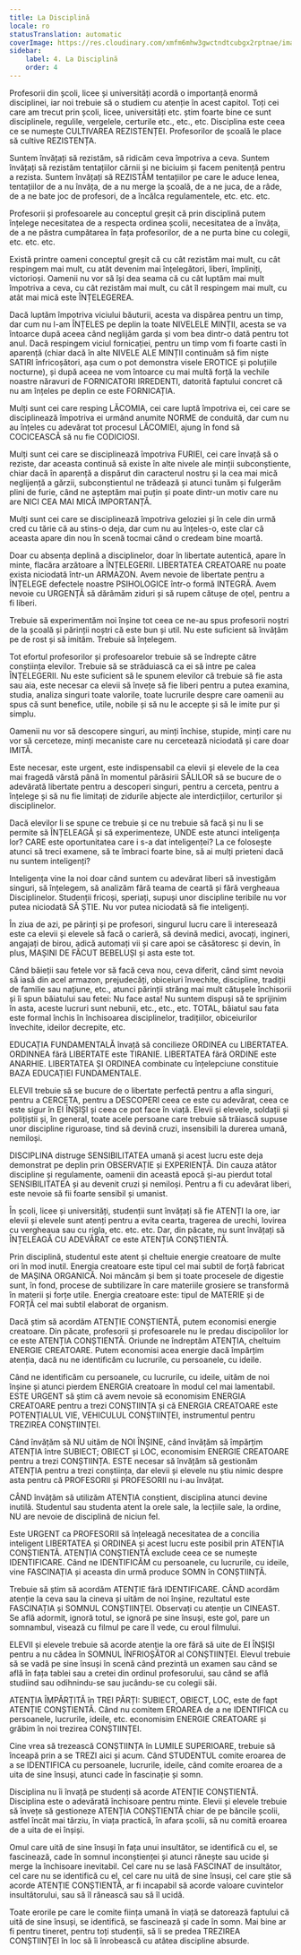 ```yaml
---
title: La Disciplină
locale: ro
statusTranslation: automatic
coverImage: https://res.cloudinary.com/xmfm6mhw3gwctndtcubgx2rptnae/image/upload/v1740337243/small_cover_educacion_fundamental_a051170f1c.webp
sidebar:
    label: 4. La Disciplină
    order: 4
---
```

Profesorii din școli, licee și universități acordă o importanță enormă disciplinei, iar noi trebuie să o studiem cu atenție în acest capitol. Toți cei care am trecut prin școli, licee, universități etc. știm foarte bine ce sunt disciplinele, regulile, vergelele, certurile etc., etc., etc. Disciplina este ceea ce se numește CULTIVAREA REZISTENȚEI. Profesorilor de școală le place să cultive REZISTENȚA.

Suntem învățați să rezistăm, să ridicăm ceva împotriva a ceva. Suntem învățați să rezistăm tentațiilor cărnii și ne biciuim și facem penitență pentru a rezista. Suntem învățați să REZISTĂM tentațiilor pe care le aduce lenea, tentațiilor de a nu învăța, de a nu merge la școală, de a ne juca, de a râde, de a ne bate joc de profesori, de a încălca regulamentele, etc. etc. etc.

Profesorii și profesoarele au conceptul greșit că prin disciplină putem înțelege necesitatea de a respecta ordinea școlii, necesitatea de a învăța, de a ne păstra cumpătarea în fața profesorilor, de a ne purta bine cu colegii, etc. etc. etc.

Există printre oameni conceptul greșit că cu cât rezistăm mai mult, cu cât respingem mai mult, cu atât devenim mai înțelegători, liberi, împliniți, victorioși. Oamenii nu vor să își dea seama că cu cât luptăm mai mult împotriva a ceva, cu cât rezistăm mai mult, cu cât îl respingem mai mult, cu atât mai mică este ÎNȚELEGEREA.

Dacă luptăm împotriva viciului băuturii, acesta va dispărea pentru un timp, dar cum nu l-am ÎNȚELES pe deplin la toate NIVELELE MINȚII, acesta se va întoarce după aceea când neglijăm garda și vom bea dintr-o dată pentru tot anul. Dacă respingem viciul fornicației, pentru un timp vom fi foarte casti în aparență (chiar dacă în alte NIVELE ALE MINȚII continuăm să fim niște SATIRI înfricoșători, așa cum o pot demonstra visele EROTICE și poluțiile nocturne), și după aceea ne vom întoarce cu mai multă forță la vechile noastre năravuri de FORNICATORI IRREDENTI, datorită faptului concret că nu am înțeles pe deplin ce este FORNICAȚIA.

Mulți sunt cei care resping LĂCOMIA, cei care luptă împotriva ei, cei care se disciplinează împotriva ei urmând anumite NORME de conduită, dar cum nu au înțeles cu adevărat tot procesul LĂCOMIEI, ajung în fond să COCICEASCĂ să nu fie CODICIOSI.

Mulți sunt cei care se disciplinează împotriva FURIEI, cei care învață să o reziste, dar aceasta continuă să existe în alte nivele ale minții subconștiente, chiar dacă în aparență a dispărut din caracterul nostru și la cea mai mică neglijență a gărzii, subconștientul ne trădează și atunci tunăm și fulgerăm plini de furie, când ne așteptăm mai puțin și poate dintr-un motiv care nu are NICI CEA MAI MICĂ IMPORTANȚĂ.

Mulți sunt cei care se disciplinează împotriva geloziei și în cele din urmă cred cu tărie că au stins-o deja, dar cum nu au înțeles-o, este clar că aceasta apare din nou în scenă tocmai când o credeam bine moartă.

Doar cu absența deplină a disciplinelor, doar în libertate autentică, apare în minte, flacăra arzătoare a ÎNȚELEGERII. LIBERTATEA CREATOARE nu poate exista niciodată într-un ARMAZON. Avem nevoie de libertate pentru a ÎNȚELEGE defectele noastre PSIHOLOGICE într-o formă INTEGRĂ. Avem nevoie cu URGENȚĂ să dărâmăm ziduri și să rupem cătușe de oțel, pentru a fi liberi.

Trebuie să experimentăm noi înșine tot ceea ce ne-au spus profesorii noștri de la școală și părinții noștri că este bun și util. Nu este suficient să învățăm pe de rost și să imităm. Trebuie să înțelegem.

Tot efortul profesorilor și profesoarelor trebuie să se îndrepte către conștiința elevilor. Trebuie să se străduiască ca ei să intre pe calea ÎNȚELEGERII. Nu este suficient să le spunem elevilor că trebuie să fie asta sau aia, este necesar ca elevii să învețe să fie liberi pentru a putea examina, studia, analiza singuri toate valorile, toate lucrurile despre care oamenii au spus că sunt benefice, utile, nobile și să nu le accepte și să le imite pur și simplu.

Oamenii nu vor să descopere singuri, au minți închise, stupide, minți care nu vor să cerceteze, minți mecaniste care nu cercetează niciodată și care doar IMITĂ.

Este necesar, este urgent, este indispensabil ca elevii și elevele de la cea mai fragedă vârstă până în momentul părăsirii SĂLILOR să se bucure de o adevărată libertate pentru a descoperi singuri, pentru a cerceta, pentru a înțelege și să nu fie limitați de zidurile abjecte ale interdicțiilor, certurilor și disciplinelor.

Dacă elevilor li se spune ce trebuie și ce nu trebuie să facă și nu li se permite să ÎNȚELEAGĂ și să experimenteze, UNDE este atunci inteligența lor? CARE este oportunitatea care i s-a dat inteligenței? La ce folosește atunci să treci examene, să te îmbraci foarte bine, să ai mulți prieteni dacă nu suntem inteligenți?

Inteligența vine la noi doar când suntem cu adevărat liberi să investigăm singuri, să înțelegem, să analizăm fără teama de ceartă și fără vergheaua Disciplinelor. Studenții fricoși, speriați, supuși unor discipline teribile nu vor putea niciodată SĂ ȘTIE. Nu vor putea niciodată să fie inteligenți.

În ziua de azi, pe părinți și pe profesori, singurul lucru care îi interesează este ca elevii și elevele să facă o carieră, să devină medici, avocați, ingineri, angajați de birou, adică automați vii și care apoi se căsătoresc și devin, în plus, MAȘINI DE FĂCUT BEBELUȘI și asta este tot.

Când băieții sau fetele vor să facă ceva nou, ceva diferit, când simt nevoia să iasă din acel armazon, prejudecăți, obiceiuri învechite, discipline, tradiții de familie sau națiune, etc., atunci părinții strâng mai mult cătușele închisorii și îi spun băiatului sau fetei: Nu face asta! Nu suntem dispuși să te sprijinim în asta, aceste lucruri sunt nebunii, etc., etc., etc. TOTAL, băiatul sau fata este formal închis în închisoarea disciplinelor, tradițiilor, obiceiurilor învechite, ideilor decrepite, etc.

EDUCAȚIA FUNDAMENTALĂ învață să concilieze ORDINEA cu LIBERTATEA. ORDINNEA fără LIBERTATE este TIRANIE. LIBERTATEA fără ORDINE este ANARHIE. LIBERTATEA ȘI ORDINEA combinate cu înțelepciune constituie BAZA EDUCAȚIEI FUNDAMENTALE.

ELEVII trebuie să se bucure de o libertate perfectă pentru a afla singuri, pentru a CERCETA, pentru a DESCOPERI ceea ce este cu adevărat, ceea ce este sigur în EI ÎNȘIȘI și ceea ce pot face în viață. Elevii și elevele, soldații și polițiștii și, în general, toate acele persoane care trebuie să trăiască supuse unor discipline riguroase, tind să devină cruzi, insensibili la durerea umană, nemiloși.

DISCIPLINA distruge SENSIBILITATEA umană și acest lucru este deja demonstrat pe deplin prin OBSERVAȚIE și EXPERIENȚĂ. Din cauza atâtor discipline și regulamente, oamenii din această epocă și-au pierdut total SENSIBILITATEA și au devenit cruzi și nemiloși. Pentru a fi cu adevărat liberi, este nevoie să fii foarte sensibil și umanist.

În școli, licee și universități, studenții sunt învățați să fie ATENȚI la ore, iar elevii și elevele sunt atenți pentru a evita cearta, tragerea de urechi, lovirea cu vergheaua sau cu rigla, etc. etc. etc. Dar, din păcate, nu sunt învățați să ÎNȚELEAGĂ CU ADEVĂRAT ce este ATENȚIA CONȘTIENTĂ.

Prin disciplină, studentul este atent și cheltuie energie creatoare de multe ori în mod inutil. Energia creatoare este tipul cel mai subtil de forță fabricat de MAȘINA ORGANICĂ. Noi mâncăm și bem și toate procesele de digestie sunt, în fond, procese de subtilizare în care materiile grosiere se transformă în materii și forțe utile. Energia creatoare este: tipul de MATERIE și de FORȚĂ cel mai subtil elaborat de organism.

Dacă știm să acordăm ATENȚIE CONȘTIENTĂ, putem economisi energie creatoare. Din păcate, profesorii și profesoarele nu le predau discipolilor lor ce este ATENȚIA CONȘTIENTĂ. Oriunde ne îndreptăm ATENȚIA, cheltuim ENERGIE CREATOARE. Putem economisi acea energie dacă împărțim atenția, dacă nu ne identificăm cu lucrurile, cu persoanele, cu ideile.

Când ne identificăm cu persoanele, cu lucrurile, cu ideile, uităm de noi înșine și atunci pierdem ENERGIA creatoare în modul cel mai lamentabil. ESTE URGENT să știm că avem nevoie să economisim ENERGIA CREATOARE pentru a trezi CONȘTIINȚA și că ENERGIA CREATOARE este POTENȚIALUL VIE, VEHICULUL CONȘTIINȚEI, instrumentul pentru TREZIREA CONȘTIINȚEI.

Când învățăm să NU uităm de NOI ÎNȘINE, când învățăm să împărțim ATENȚIA între SUBIECT; OBIECT și LOC, economisim ENERGIE CREATOARE pentru a trezi CONȘTIINȚA. ESTE necesar să învățăm să gestionăm ATENȚIA pentru a trezi conștiința, dar elevii și elevele nu știu nimic despre asta pentru că PROFESORII și PROFESORII nu i-au învățat.

CÂND învățăm să utilizăm ATENȚIA conștient, disciplina atunci devine inutilă. Studentul sau studenta atent la orele sale, la lecțiile sale, la ordine, NU are nevoie de disciplină de niciun fel.

Este URGENT ca PROFESORII să înțeleagă necesitatea de a concilia inteligent LIBERTATEA și ORDINEA și acest lucru este posibil prin ATENȚIA CONȘTIENTĂ. ATENȚIA CONȘTIENTĂ exclude ceea ce se numește IDENTIFICARE. Când ne IDENTIFICĂM cu persoanele, cu lucrurile, cu ideile, vine FASCINAȚIA și aceasta din urmă produce SOMN în CONȘTIINȚĂ.

Trebuie să știm să acordăm ATENȚIE fără IDENTIFICARE. CÂND acordăm atenție la ceva sau la cineva și uităm de noi înșine, rezultatul este FASCINAȚIA și SOMNUL CONȘTIINȚEI. Observați cu atenție un CINEAST. Se află adormit, ignoră totul, se ignoră pe sine însuși, este gol, pare un somnambul, visează cu filmul pe care îl vede, cu eroul filmului.

ELEVII și elevele trebuie să acorde atenție la ore fără să uite de EI ÎNȘIȘI pentru a nu cădea în SOMNUL ÎNFRIOȘĂTOR al CONȘTIINȚEI. Elevul trebuie să se vadă pe sine însuși în scenă când prezintă un examen sau când se află în fața tablei sau a cretei din ordinul profesorului, sau când se află studiind sau odihnindu-se sau jucându-se cu colegii săi.

ATENȚIA ÎMPĂRȚITĂ în TREI PĂRȚI: SUBIECT, OBIECT, LOC, este de fapt ATENȚIE CONȘTIENTĂ. Când nu comitem EROAREA de a ne IDENTIFICA cu persoanele, lucrurile, ideile, etc. economisim ENERGIE CREATOARE și grăbim în noi trezirea CONȘTIINȚEI.

Cine vrea să trezească CONȘTIINȚA în LUMILE SUPERIOARE, trebuie să înceapă prin a se TREZI aici și acum. Când STUDENTUL comite eroarea de a se IDENTIFICA cu persoanele, lucrurile, ideile, când comite eroarea de a uita de sine însuși, atunci cade în fascinație și somn.

Disciplina nu îi învață pe studenți să acorde ATENȚIE CONȘTIENTĂ. Disciplina este o adevărată închisoare pentru minte. Elevii și elevele trebuie să învețe să gestioneze ATENȚIA CONȘTIENTĂ chiar de pe băncile școlii, astfel încât mai târziu, în viața practică, în afara școlii, să nu comită eroarea de a uita de ei înșiși.

Omul care uită de sine însuși în fața unui insultător, se identifică cu el, se fascinează, cade în somnul inconștienței și atunci rănește sau ucide și merge la închisoare inevitabil. Cel care nu se lasă FASCINAT de insultător, cel care nu se identifică cu el, cel care nu uită de sine însuși, cel care știe să acorde ATENȚIE CONȘTIENTĂ, ar fi incapabil să acorde valoare cuvintelor insultătorului, sau să îl rănească sau să îl ucidă.

Toate erorile pe care le comite ființa umană în viață se datorează faptului că uită de sine însuși, se identifică, se fascinează și cade în somn. Mai bine ar fi pentru tineret, pentru toți studenții, să li se predea TREZIREA CONȘTIINȚEI în loc să îi înrobească cu atâtea discipline absurde.

